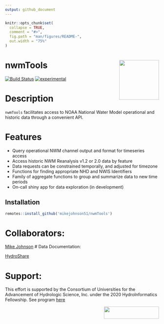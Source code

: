```yaml
---
output: github_document
---
```


<!-- README.md is generated from README.Rmd. Please edit that file -->

```r
knitr::opts_chunk$set(
  collapse = TRUE,
  comment = "#>",
  fig.path = "man/figures/README-",
  out.width = "75%"
)
```

# nwmTools <img src="man/figures/logo.png" width=130 height = 130 align="right" />

<!-- badges: start -->
[![Build Status](https://travis-ci.org/mikejohnson51/nwmHistoric.svg?branch=master)](https://travis-ci.org/mikejohnson51/nwmHistoric)
[![experimental](http://badges.github.io/stability-badges/dist/experimental.svg)](http://github.com/badges/stability-badges)
<!-- badges: end -->

# Description

`nwmTools` facilitates access to NOAA National Water Model operational and historic data through a convenient API.

# Features

 * Query operational NWM channel output and format for timeseries access
 * Access historic NWM Reanalysis v1.2 or 2.0 data by feature 
 * Data requests can be constrained temporally, and adjusted for timezone
 * Functions for finding appropriate NHD and NWIS Identifiers
 * Family of aggregate functions to group and summarize data to new time periods
 * On-call shiny app for data exploration (in development)
 
## Installation

```r
remotes::install_github('mikejohnson51/nwmTools')
```


# Collaborators:

[Mike Johnson](https://mikejohnson51.github.io/) 
# Data Documentation:

[HydroShare](https://www.hydroshare.org/resource/89b0952512dd4b378dc5be8d2093310f/)

# Support:

This effort is supported by the Consortium of Universities for the Advancement of Hydrologic Science, Inc. under the 2020 HydroInformatics Fellowship. See program [here](https://www.cuahsi.org/data-models/hydroinformatics-innovation-fellowship/)

 <img src="man/figures/cuahsi-logo.png" width=180 height = 40 align="right" />
